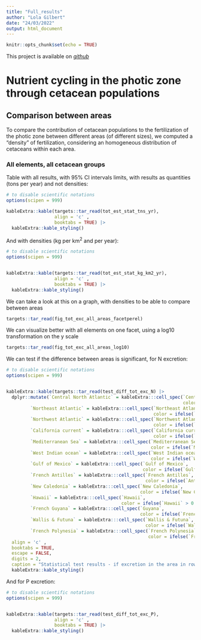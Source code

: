 ```yaml
---
title: "Full_results"
author: "Lola Gilbert"
date: "24/03/2022"
output: html_document
---
```


```r
knitr::opts_chunk$set(echo = TRUE)
```

This project is available on 
_[github](https://github.com/Lola-san/Cetacean.excretion.global.git)_

# Nutrient cycling in the photic zone through cetacean populations

## Comparison between areas

To compare the contribution of cetacean populations to the fertilization of the photic zone between different areas (of different sizes), we computed a "density" of fertilization, considering an homogeneous distribution of cetaceans within each area. 

### All elements, all cetacean groups

Table with all results, with 95% CI intervals limits, with results as quantities (tons per year) and not densities: 

```r
# to disable scientific notations
options(scipen = 999)

kableExtra::kable(targets::tar_read(tot_est_stat_tns_yr), 
                  align = 'c' , 
                  booktabs = TRUE) |>
  kableExtra::kable_styling()
```

And with densities (kg per km^2^ and per year): 
```r
# to disable scientific notations
options(scipen = 999)


kableExtra::kable(targets::tar_read(tot_est_stat_kg_km2_yr), 
                  align = 'c' , 
                  booktabs = TRUE) |>
  kableExtra::kable_styling()
```

We can take a look at this on a graph, with densities to be able to compare between areas 

```r

targets::tar_read(fig_tot_exc_all_areas_facetperel)
```

We can visualize better with all elements on one facet, using a log10 transformation on the y scale 

```r
targets::tar_read(fig_tot_exc_all_areas_log10)
```

We can test if the difference between areas is significant, for N excretion:

```r
# to disable scientific notations
options(scipen = 999)


kableExtra::kable(targets::tar_read(test_diff_tot_exc_N) |>
  dplyr::mutate(`Central North Atlantic` = kableExtra:::cell_spec(`Central North Atlantic`, 
                                                                  color = ifelse(`Central North Atlantic` > 0.98, "#EE6363","black")), 
         `Northeast Atlantic` = kableExtra:::cell_spec(`Northeast Atlantic`, 
                                                       color = ifelse(`Northeast Atlantic` > 0.98, "#EE6363","black")),
         `Northwest Atlantic` = kableExtra:::cell_spec(`Northwest Atlantic`, 
                                                       color = ifelse(`Northwest Atlantic` > 0.98, "#EE6363","black")),
         `California current` = kableExtra:::cell_spec(`California current`, 
                                                       color = ifelse(`California current` > 0.98, "#EE6363","black")),
         `Mediterranean Sea` = kableExtra:::cell_spec(`Mediterranean Sea`, 
                                                      color = ifelse(`Mediterranean Sea` > 0.98, "#EE6363","black")),
         `West Indian ocean` = kableExtra:::cell_spec(`West Indian ocean`, 
                                                      color = ifelse(`West Indian ocean` > 0.98, "#EE6363","black")),
         `Gulf of Mexico` = kableExtra:::cell_spec(`Gulf of Mexico`, 
                                                   color = ifelse(`Gulf of Mexico` > 0.98, "#EE6363","black")),
         `French Antilles` = kableExtra:::cell_spec(`French Antilles`, 
                                                    color = ifelse(`Antilles` > 0.98, "#EE6363","black")),
         `New Caledonia` = kableExtra:::cell_spec(`New Caledonia`, 
                                                  color = ifelse(`New Caledonia` > 0.98, "#EE6363","black")),
         `Hawaii` = kableExtra:::cell_spec(`Hawaii`, 
                                           color = ifelse(`Hawaii` > 0.98, "#EE6363","black")),
         `French Guyana` = kableExtra:::cell_spec(`Guyana`, 
                                                  color = ifelse(`French Guyana` > 0.98, "#EE6363","black")),
         `Wallis & Futuna` = kableExtra:::cell_spec(`Wallis & Futuna`, 
                                                    color = ifelse(`Wallis & Futuna` > 0.98, "#EE6363","black")),
         `French Polynesia` = kableExtra:::cell_spec(`French Polynesia`, 
                                                     color = ifelse(`French Polynesia` > 0.98, "#EE6363","black"))), 
  align = 'c' , 
  booktabs = TRUE, 
  escape = FALSE, 
  digits = 2,
  caption = "Statistical test results - if excretion in the area in row is significantely superior to the area in column, result of the test is > 0.98 and colored in red") |>
  kableExtra::kable_styling() 
```

And for P excretion: 

```r
# to disable scientific notations
options(scipen = 999)


kableExtra::kable(targets::tar_read(test_diff_tot_exc_P), 
                  align = 'c' , 
                  booktabs = TRUE) |>
  kableExtra::kable_styling()
```